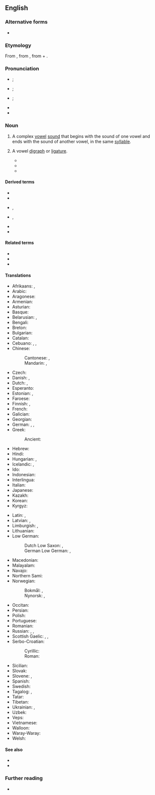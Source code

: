 {{also|Diphthong}}
==English==
{{was wotd|2006|September|17}}

===Alternative forms===
* {{alter|en|dipthong||obsolete}}

===Etymology===
{{PIE word|en|dwóh₁}}
From {{der|en|fr|diphtongue}}, from {{der|en|grc|δίφθογγος||two sounds}}, from {{m|grc|δίς||twice}} + {{m|grc|φθόγγος||sound}}.

===Pronunciation===
* {{a|UK}} {{IPA|en|/ˈdɪfˌθɒŋ(ɡ)/}}; {{a|proscribed}} {{IPAchar|/ˈdɪpˌθɒŋ(ɡ)/}}
* {{a|US}} {{IPA|en|/ˈdɪfˌθɔŋ/}}; {{a|proscribed}} {{IPAchar|/ˈdɪpˌθɔŋ/}}
* {{a|CA|US|cot-caught}} {{IPA|en|/ˈdɪfˌθɑŋ/}}; {{a|proscribed}} {{IPAchar|/ˈdɪpˌθɑŋ/}}
* {{audio|en|en-ca-diphthong.ogg|Audio (CA)}}
* {{audio|en|en-us-diphthong.ogg|Audio (US)}}

===Noun===
{{examples|sense=phonetics|* "ou" in {{m|en|loud}}
* "i" in {{m|en|mine}}
}}
{{en-noun}}

# {{lb|en|phonetics}} A complex [[vowel]] [[sound]] that begins with the sound of one vowel and ends with the sound of another vowel, in the same [[syllable]].
#: {{coordinate terms|en|monophthong|triphthong}}
# {{lb|en|rare}} A vowel [[digraph]] or [[ligature]].
#*{{quote-book|en|1854|Robert Bigsby|Historical and Topographical Description of Repton, in the County of Derby|publisher=Woodfall and Kinder|url=http://books.google.com/books?id=68oHAAAAQAAJ&pg=PA47&dq=diphthong|page=47|passage=And he might have written the name, also, with the '''diphthong''' æ, as well as the single vowel, in the initial syllable, throughout all the preceding forms.}}
#*{{quote-book|en|1860|Joseph E. Worcester|An Elementary Dictionary of the English Language|publisher=Swan, Brewer, and Tileston|url=http://books.google.com/books?id=CuIzKfd61ZcC&pg=PA12&dq=diphthong|page=12|passage=An improper '''diphthong''' has only one of the vowels sounded; as, ''ea'' in ''heat'', ''oa'' in ''coal''.}}
#*{{quote-book|en|1874|Theophilus Dwight Hall|A Child’s First Latin Book|publisher=John Murray|url=http://books.google.com/books?id=rsMDAAAAQAAJ&pg=PA3&dq=diphthong|page=3|text=The '''diphthong''' ''ae'' is sounded like ''ē'' (§7); that is, it has the sound of ''ey'' in ''they''.}}

====Derived terms====
{{der-top}}
* {{l|en|diphthongal}}
* {{l|en|diphthongic}}
* {{l|en|diphthongization}}, {{l|en|diphthongisation}}
{{der-mid}}
* {{l|en|diphthongize}}, {{l|en|diphthongise}}
* {{l|en|diphthongoid}}
* {{l|en|diphthongy}}
{{der-bottom}}

====Related terms====
* {{l|en|monophthong}}
* {{l|en|triphthong}}
* {{l|en|apothegm}}
====Translations====
{{trans-top|complex vowel sound}}
* Afrikaans: {{t|af|diftong}}, {{t|af|tweeklank}}
* Arabic: {{t|ar|مُصَوِّت مُزْدَوِج|m}}
* Aragonese: {{t|an|diftongo|m}}
* Armenian: {{t+|hy|երկբարբառ}}
* Asturian: {{t|ast|diptongu|m}}
* Basque: {{t|eu|diptongo}}
* Belarusian: {{t|be|дыфто́нг|m}}, {{t|be|двухгало́сны|m}}
* Bengali: {{t|bn|জটিল স্বরধ্বনি}}
* Breton: {{t|br|diftongenn}}
* Bulgarian: {{t|bg|дифто́нг|m}}
* Catalan: {{t+|ca|diftong|m}}
* Cebuano: {{t|ceb|diptonggo}}, {{t|ceb|duhanog}}, {{t|ceb|sikpat}}
* Chinese:
*: Cantonese: {{t|yue|雙元音}}, {{t|yue|双元音|tr=soeng1 jyun4 jam1}}
*: Mandarin: {{t+|cmn|雙元音}}, {{t+|cmn|双元音|tr=shuāngyuányīn}}
* Czech: {{t+|cs|dvojhláska|f}}
* Danish: {{t+|da|diftong|c}}, {{t|da|tvelyd|c}}
* Dutch: {{t+|nl|diftong|m}}, {{t+|nl|tweeklank|m}}
* Esperanto: {{t|eo|diftongo}}
* Estonian: {{t|et|diftong}}, {{t|et|kaksiktäishäälik}}
* Faroese: {{t|fo|tvíljóð|n}}
* Finnish: {{t+|fi|diftongi}}, {{t|fi|kaksoisääntiö}}
* French: {{t+|fr|diphtongue|f}}
* Galician: {{t|gl|ditongo|m}}
* Georgian: {{t|ka|დიფთონგი}}
* German: {{t+|de|Diphthong|m}}, {{t+|de|Doppellaut|m}}, {{t+|de|Zwielaut|m}}
* Greek: {{t+|el|δίφθογγος|m}}
*: Ancient: {{t|grc|δίφθογγος|m}}
* Hebrew: {{t+|he|דִּיפְתּוֹנְג|m|tr=diftóng}}
* Hindi: {{t|hi|संध्यक्षर}}
* Hungarian: {{t+|hu|kettőshangzó}}, {{t+|hu|diftongus}}
* Icelandic: {{t|is|tvíhljóð|n}}, {{t|is|tvíhljóði|m}}
* Ido: {{t+|io|diftongo}}
* Indonesian: {{t+|id|diftong}}
* Interlingua: {{t|ia|diphthongo}}
* Italian: {{t+|it|dittongo|m}}
* Japanese: {{t|ja|二重母音|tr=にじゅうぼいん, nijū boin}}
* Kazakh: {{t|kk|дифтонг|m}}
* Korean: {{t+|ko|이중모음(二重母音)}}
* Kyrgyz: {{t|ky|дифтонг|m}}
{{trans-mid}}
* Latin: {{t+|la|diphthongus}}, {{t|la|diphthongos|f}}
* Latvian: {{t|lv|divskanis|m}}, {{t|lv|diftongs|m}}
* Limburgish: {{t|li|diftong}}, {{t|li|twieëklaank}}
* Lithuanian: {{t|lt|dvibalsis}}
* Low German:
*: Dutch Low Saxon: {{t|nds-nl|diftong}}, {{t|nds-nl|tweeklaank}}
*: German Low German: {{t|nds-de|Diphthong}}, {{t|nds-de|Tweeklang}}
* Macedonian: {{t|mk|дифтонг|m}}
* Malayalam: {{t|ml|സംയുക്ത സ്വരം}}
* Navajo: {{t|nv|zaaʼáán ałtah}}
* Northern Sami: {{t|se|diftoŋga}}
* Norwegian:
*: Bokmål: {{t|nb|diftong|m}}, {{t|nb|tvelyd}}
*: Nynorsk: {{t|nn|diftong|m}}, {{t|nn|tviljod}}
* Occitan: {{t|oc|diftong|m}}
* Persian: {{t+|fa|واکه مرکب|tr=vâke-ye morakkab|alt=واکۀ مرکب}}
* Polish: {{t+|pl|dyftong|m}}
* Portuguese: {{t+|pt|ditongo|m}}
* Romanian: {{t+|ro|diftong|m}}
* Russian: {{t+|ru|дифто́нг|m}}, {{t+|ru|двугла́сный|m}}, {{t+|ru|двоегла́сный|m}} {{qualifier|dated}}
* Scottish Gaelic: {{t|gd|dà-fhoghar|m}}, {{t|gd|dà-ghuth|m}}, {{t|gd|dà-ghuthach|m}}
* Serbo-Croatian:
*: Cyrillic: {{t|sh|дво̏гла̄с|m}}
*: Roman: {{t+|sh|dvȍglās|m}}
* Sicilian: {{t|scn|dittongu}}
* Slovak: {{t|sk|dvojhláska|f}}
* Slovene: {{t|sl|diftóng}}, {{t|sl|dvóglásnik}}
* Spanish: {{t+|es|diptongo|m}}
* Swedish: {{t+|sv|diftong|c}}
* Tagalog: {{t|tl|kambal-patinig}}, {{t|tl|diptonggo}}
* Tatar: {{t|tt|дифтонг|m}}
* Tibetan: {{t|bo|དབྱངས་སྒྲ་ཉིས་ལྡན}}
* Ukrainian: {{t|uk|дифто́нг|m}}, {{t|uk|двоголосни́й|m}}
* Uzbek: {{t+|uz|diftong}}
* Veps: {{t|vep|diftong}}
* Vietnamese: {{t|vi|nguyên âm đôi}}
* Walloon: {{t|wa|diftongue}}
* Waray-Waray: {{t|war|latontiringgan}}
* Welsh: {{t|cy|deusein|f}}
{{trans-bottom}}

====See also====
* {{l|en|glide}}
* {{l|en|ligature}}

===Further reading===
* {{pedia}}